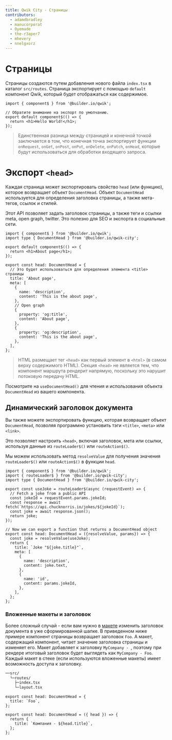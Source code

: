 ```yaml
---
title: Qwik City - Страницы
contributors:
  - adamdbradley
  - manucorporat
  - Oyemade
  - the-r3aper7
  - mhevery
  - nnelgxorz
---
```


# Страницы

Страницы создаются путем добавления нового файла `index.tsx` в каталог `src/routes`. Страница экспортирует с помощью `default` компонент Qwik, который будет отображаться как содержимое.

```tsx title="src/routes/some/path/index.tsx"
import { component$ } from '@builder.io/qwik';

// Обратите внимание на экспорт по умолчанию.
export default component$(() => {
  return <h1>Hello World!</h1>;
});
```

> Единственная разница между страницей и конечной точкой заключается в том, что конечная точка экспортирует функции `onRequest`, `onGet`, `onPost`, `onPut`, `onDelete`, `onPatch`, `onHead`, которые будут использоваться для обработки входящего запроса.

# Экспорт `<head>`

Каждая страница может экспортировать свойство `head` (или функцию), которое возвращает объект `DocumentHead`. Объект `DocumentHead` используется для определения заголовка страницы, а также мета-тегов, ссылок и стилей.

Этот API позволяет задать заголовок страницы, а также теги и ссылки meta, open graph, twitter. Это полезно для SEO и экспорта в социальные сети.

```tsx {8} /head/ title="src/routes/about/index.tsx"
import { component$ } from '@builder.io/qwik';
import type { DocumentHead } from '@builder.io/qwik-city';

export default component$(() => {
  return <h1>About page</h1>;
});

export const head: DocumentHead = {
  // Это будет использоваться для определения элемента <title> страницы
  title: 'About page',
  meta: [
    {
      name: 'description',
      content: 'This is the about page',
    },
    // Open graph
    {
      property: 'og:title',
      content: 'About page',
    },
    {
      property: 'og:description',
      content: 'This is the about page',
    },
  ],
};
```

> HTML размещает тег `<head>` как первый элемент в `<html>` (в самом верху содержимого HTML). Секция `<head>` не является тем, что компонент маршрута рендерит напрямую, поскольку это нарушит потоковую передачу HTML.

Посмотрите на `useDocumentHead()` для чтения и использования объекта `DocumentHead` из вашего компонента.

## Динамический заголовок документа

Вы также можете экспортировать функцию, которая возвращает объект `DocumentHead`, позволяя программно установить тэги `<title>`, `<meta>` или `<link>`.

Это позволяет настроить `<head>`, включая заголовок, мета или ссылки, используя данные из `routeLoader$()` или `routeAction$()`.

Мы можем использовать метод `resolveValue` для получения значения `routeLoader$()` или `routeAction$()` в функции `head`.

```tsx title="src/routes/jokes/[jokeId]/index.tsx"
import { component$ } from '@builder.io/qwik';
import { routeLoader$ } from '@builder.io/qwik-city';
import type { DocumentHead } from '@builder.io/qwik-city';

export const useJoke = routeLoader$(async (requestEvent) => {
  // Fetch a joke from a public API
  const jokeId = requestEvent.params.jokeId;
  const response = await fetch(`https://api.chucknorris.io/jokes/${jokeId}`);
  const joke = await response.json();
  return joke;
});

// Now we can export a function that returns a DocumentHead object
export const head: DocumentHead = ({resolveValue, params}) => {
  const joke = resolveValue(useJoke);
  return {
    title: `Joke "${joke.title}"`,
    meta: [
      {
        name: 'description',
        content: joke.text,
      },
      {
        name: 'id',
        content: params.jokeId,
      },
    ],
  };
};
```

### Вложенные макеты и заголовок

Более сложный случай - если вам нужно в [макете](../layout/index.mdx) изменить заголовок документа в уже сформированной шапке. В приведенном ниже примере компонент страницы возвращает заголовок `Foo`. А макет, содержащий компонент, читает значение заголовка страницы и изменяет его. Макет добавляет к заголовку `MyCompany - `, поэтому при рендере итоговый заголовок будет выглядеть как `MyCompany - Foo`. Каждый макет в стеке (если используются вложенные макеты) имеет возможность доступа к заголовку.

```bash
──src/
  └─routes/
    ├─index.tsx
    └─layout.tsx
```

```tsx title="src/routes/index.tsx"
export const head: DocumentHead = {
  title: `Foo`,
};
```

```tsx title="src/routes/layout.tsx"
export const head: DocumentHead = ({ head }) => {
  return {
    title: `Компания - ${head.title}`,
  };
};
```
